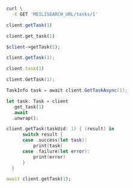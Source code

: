 <CodeGroup>

```bash cURL
curl \
  -X GET 'MEILISEARCH_URL/tasks/1'
```

```javascript JS
client.getTask(1)
```

```python Python
client.get_task(1)
```

```php PHP
$client->getTask(1);
```

```java Java
client.getTask(1);
```

```ruby Ruby
client.task(1)
```

```go Go
client.GetTask(1);
```

```csharp C#
TaskInfo task = await client.GetTaskAsync(1);

```

```rust Rust
let task: Task = client
  .get_task(1)
  .await
  .unwrap();
```

```swift Swift
client.getTask(taskUid: 1) { (result) in
      switch result {
      case .success(let task):
          print(task)
      case .failure(let error):
          print(error)
      }
  }
```

```dart Dart
await client.getTask(1);
```
</CodeGroup>